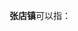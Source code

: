 '''张店镇'''可以指：
{{PRC admin/disambig|14/04/24/105/000|14/08/29/102/000|32/07/24/104/000|34/15/02/103/000|41/13/28/102/000|41/16/28/110/000}}
{{disambig|cat=三字中国镇名消歧义}}